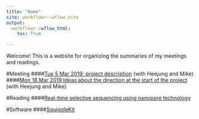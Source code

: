 ```yaml
---
title: "Home"
site: workflowr::wflow_site
output:
  workflowr::wflow_html:
    toc: True

---
```


Welcome! This is a website for organizing the summaries of my meetings and readings.

#Meeting
####[Tue 5 Mar 2019: project description](5_Mar__with_HJ_and_MK_.html) (with Heejung and Mike)
####[Mon 18 Mar 2019:Ideas about the direction at the start of the project](18_Mar_with_HJ_and_MK.html) (with Heejung and Mike)

#Reading
####[Real-time selective sequencing using nanopore technology](Matthew_2016.html)

#Software
####[SquiggleKit](SquiggleKit.html)
